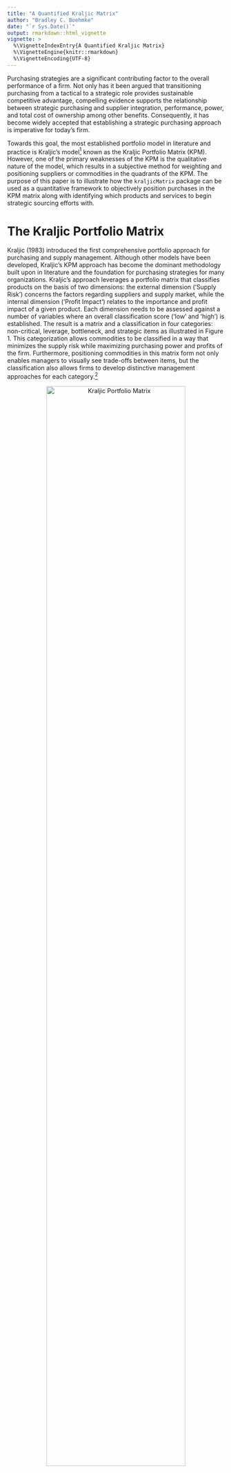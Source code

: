 ```yaml
---
title: "A Quantified Kraljic Matrix"
author: "Bradley C. Boehmke"
date: "`r Sys.Date()`"
output: rmarkdown::html_vignette
vignette: >
  %\VignetteIndexEntry{A Quantified Kraljic Matrix}
  %\VignetteEngine{knitr::rmarkdown}
  %\VignetteEncoding{UTF-8}
---
```


Purchasing strategies are a significant contributing factor to the overall performance of a firm. Not only has it been argued that transitioning purchasing from a tactical to a strategic role provides sustainable competitive advantage, compelling evidence supports the relationship between strategic purchasing and supplier integration, performance, power, and total cost of ownership among other benefits. Consequently, it has become widely accepted that establishing a strategic purchasing approach is imperative for today’s firm. 

Towards this goal, the most established portfolio model in literature and practice is Kraljic’s model[^kraljic] known as the Kraljic Portfolio Matrix (KPM). However, one of the primary weaknesses of the KPM is the qualitative nature of the model, which results in a subjective method for weighting and positioning suppliers or commodities in the quadrants of the KPM. The purpose of this paper is to illustrate how the `kraljicMatrix` package can be used as a quantitative framework to objectively position purchases in the KPM matrix along with identifying which products and services to begin strategic sourcing efforts with.

# The Kraljic Portfolio Matrix

Kraljic (1983) introduced the first comprehensive portfolio approach for purchasing and supply management.  Although other models have been developed, Kraljic’s KPM approach has become the dominant methodology built upon in literature and the foundation for purchasing strategies for many organizations. Kraljic’s approach leverages a portfolio matrix that classifies products on the basis of two dimensions: the external dimension (‘Supply Risk’) concerns the factors regarding suppliers and supply market, while the internal dimension (‘Profit Impact’) relates to the importance and profit impact of a given product. Each dimension needs to be assessed against a number of variables where an overall classification score (‘low’ and ‘high’) is established. The result is a  matrix and a classification in four categories: non-critical, leverage, bottleneck, and strategic items as illustrated in Figure 1. This categorization allows commodities to be classified in a way that minimizes the supply risk while maximizing purchasing power and profits of the firm. Furthermore, positioning commodities in this matrix form not only enables managers to visually see trade-offs between items, but the classification also allows firms to develop distinctive management approaches for each category.[^gelderman]

<center>
<img src="images/kpm.png" alt="Kraljic Portfolio Matrix" style="width:80%;height:80%;">
</center>

# A Quantitative Approach for Positioning

A significant question in applying the KPM is how to categorize purchased products and services within the matrix. How organizations measure supply risk and profit impact will vary.  Furthermore, some organizations may choose to measure their purchases against different dimensions; however, the fundamental purpose of the matrix remains.  For our purpose, we assume that the organization has developed a means to condense their measurement of each dimension to a single value.  For example, many organizations use an index (i.e. IBIS*World* Buyer Power Score) to measure one of the dimensions. Or some organizations develop an indexed value function that generates a single value score for many attributes (i.e. profit impact can be a function of volume purchased, expected growth in demand, percent of total purchase cost, impact on product quality and business growth, etc.).  However, once you have a single value that represents each dimension of the KPM, subjectivity still largely drives how they are positioned in the KPM.  The `kraljicMatrix` package was designed to assist with this concern and the examples that follow walk you through how to implement `kraljicMatrix` functions. 

## Primary functions in `kraljicMatrix`

Function            | Purpose
--------------------|----------------
SAVF_score          |
SAVF_preferred_rho  |
SAVF_plot_rho_error |
SAVF_plot           |
MAVF_score          |
MAVF_sensitivity    |
kraljic_quadrant    |
kraljic_matrix      |


## Implementation of `kraljicMatrix`

We'll leverage the example data `pcs` that comes with `kraljicMatrix`. This data contains a single value that scores the x attribute (i.e. supply risk) from 1 (worst) to 5 (best) and y attribute (i.e. profit impact) from 1 (worst) to 10 (best) for 200 product and service contracts (PSC). 

```r
psc
## # A tibble: 200 × 3
##      PSC x_attribute y_attribute
##    <chr>       <int>       <int>
## 1   D233           3           6
## 2   F352           3          10
## 3   T713           2           8
## 4   K833           1           1
## 5   Q121           4           2
## 6   C791           2           4
## 7   Y207           4           7
## 8   W439           4           1
## 9   N290           3           9
## 10  C251           3           4
## # ... with 190 more rows
```

The x and y attributes are simply evaluation measures. They enable each alternative to obtain a score for each dimension. However, to plot these attributes on the KPM matrix we need to normalize the value scores such that the values are between 0-1.  To do this we can use an exponential single attribute value function (SAVF). For example, let $v_x(x_i)$ represent the normalized value of the x attribute such that $x^0$ and $x^*$ are the lowest and highest preferred value of attribute x respectively.  Thus, $v_x(x^0)=0$ and $v_x(x^*)=1$. Consequently, let $v_x(x_i)$ be the SAVF of exponential form whereby each $x_i$ is an input and $\rho_x$ is the exponential constant for $v_x(x_i)$:

$$v_x(x_i)=\frac{1-e^{[-(x_i-x^0)/\rho_x]}}{1-e^{[-(x^*-x^0)/\rho_x]}} \forall i \in PSC$$

However, prior to applying the SAVF to our x and y attributes we must first identify the appropriate $\rho$ value.  The benefit of applying an exponential SAVF is that it can take on many forms of increasing rates, along with aligning to a linear value function. To identify the appropriate exponential rate, subject matter expert (SME) inputs are typically evaluated and an exponential rate that most closely matches the preffered values provided by the SMEs is chosen. Thus, let's assume for our given x attribute the SME inputs suggest that x values of 3, 4, & 5 provide a utility score of .75, .90 & 1.0 respectively.  Knowing that our x attribute is bounded between 1 and 5 we can search for a rho value between 0-1 that provides the best fit utility function using the `SAVF_preferred_rho` function.



[^kraljic]: Kraljic, P. (1983). Purchasing must become supply management. *Harvard Business Review, 61*(5), 109-117.
[^gelderman]: See [Gelderman & Semeijn (2006)](http://www.sciencedirect.com/science/article/pii/S1478409206000690) and [Gelderman & Van Weele (2003)](http://www.sciencedirect.com/science/article/pii/S147840920300044X) for more discussion regarding strategic management approaches.


